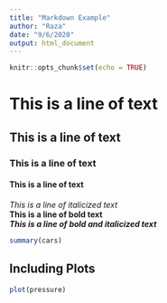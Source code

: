 ```yaml
---
title: "Markdown Example"
author: "Raza"
date: "9/6/2020"
output: html_document
---
```


```r
knitr::opts_chunk$set(echo = TRUE)
```

# This is a line of text
## This is a line of text
### This is a line of text
#### This is a line of text

*This is a line of italicized text*  
**This is a line of bold text**  
***This is a line of bold and italicized text***  


```r
summary(cars)
```

## Including Plots

```r
plot(pressure)
```


